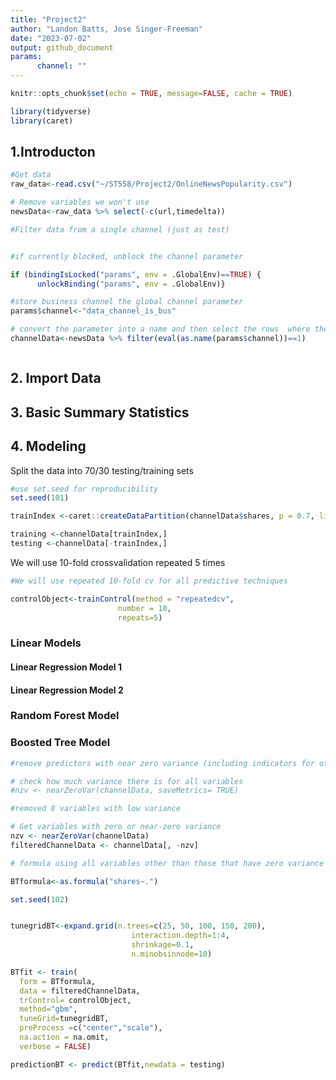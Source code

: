 ```yaml
---
title: "Project2"
author: "Landon Batts, Jose Singer-Freeman"
date: "2023-07-02"
output: github_document
params: 
      channel: ""
---
```


```r
knitr::opts_chunk$set(echo = TRUE, message=FALSE, cache = TRUE)
```

```r
library(tidyverse)
library(caret)
```
## 1.Introducton

```r
#Get data
raw_data<-read.csv("~/ST558/Project2/OnlineNewsPopularity.csv")

# Remove variables we won't use
newsData<-raw_data %>% select(-c(url,timedelta))

#Filter data from a single channel (just as test) 


#if currently blocked, unblock the channel parameter

if (bindingIsLocked("params", env = .GlobalEnv)==TRUE) {
      unlockBinding("params", env = .GlobalEnv)}

#store business channel the global channel parameter 
params$channel<-"data_channel_is_bus"

# convert the parameter into a name and then select the rows  where the channel is 1
channelData<-newsData %>% filter(eval(as.name(params$channel))==1)



```

##  2.  Import Data

##  3. Basic Summary Statistics

##  4. Modeling

Split the data into 70/30 testing/training sets 
```r
#use set.seed for reproducibility
set.seed(101)

trainIndex <-caret::createDataPartition(channelData$shares, p = 0.7, list = FALSE)

training <-channelData[trainIndex,]
testing <-channelData[-trainIndex,]

```

We will use 10-fold crossvalidation repeated 5 times
```r
#We will use repeated 10-fold cv for all predictive techniques 

controlObject<-trainControl(method = "repeatedcv", 
                        number = 10, 
                        repeats=5)
```





### Linear Models

####  Linear Regression Model 1


####  Linear Regression Model 2


###  Random Forest Model


###  Boosted Tree Model

```r

#remove predictors with near zero variance (including indicators for other channels)

# check how much variance there is for all variables 
#nzv <- nearZeroVar(channelData, saveMetrics= TRUE)

#removed 8 variables with low variance

# Get variables with zero or near-zero variance
nzv <- nearZeroVar(channelData)
filteredChannelData <- channelData[, -nzv]

# formula using all variables other than those that have zero variance

BTformula<-as.formula("shares~.")

set.seed(102)


tunegridBT<-expand.grid(n.trees=c(25, 50, 100, 150, 200), 
                           interaction.depth=1:4, 
                           shrinkage=0.1, 
                           n.minobsinnode=10)

BTfit <- train(
  form = BTformula,
  data = filteredChannelData,
  trControl= controlObject,
  method="gbm",
  tuneGrid=tunegridBT,
  preProcess =c("center","scale"),
  na.action = na.omit,
  verbose = FALSE)

predictionBT <- predict(BTfit,newdata = testing)

```